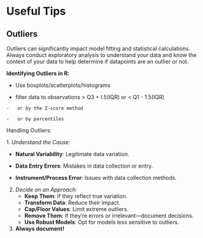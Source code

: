 # Useful Tips {.unnumbered}

## Outliers

Outliers can significantly impact model fitting and statistical calculations. Always conduct exploratory analysis to understand your data and know the context of your data to help determine if datapoints are an outlier or not.

**Identifying Outliers in R:**

-   Use boxplots/scatterplots/histograms

-   filter data to observations \> Q3 + I.5(IQR) or \< Q1 - 1.5(IQR)

```         
-   or by the Z-score method

-   or by percentiles
```

Handling Outliers:

1\. *Understand the Cause:*

-   **Natural Variability**: Legitimate data variation.

-   **Data Entry Errors**: Mistakes in data collection or entry.

-   **Instrument/Process Error**: Issues with data collection methods.

2.  *Decide on an Approach:*
    -   **Keep Them**: If they reflect true variation.
    -   **Transform Data**: Reduce their impact.
    -   **Cap/Floor Values**: Limit extreme outliers.
    -   **Remove Them**: If they’re errors or irrelevant—document decisions.
    -   **Use Robust Models**: Opt for models less sensitive to outliers.
3.  **Always document!**
